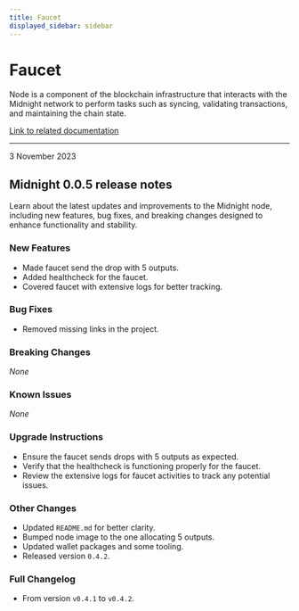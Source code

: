 ```yaml
---
title: Faucet
displayed_sidebar: sidebar
---
```


# Faucet

Node is a component of the blockchain infrastructure that interacts with the Midnight network to perform tasks such as syncing, validating transactions, and maintaining the chain state.

[Link to related documentation](../../develop/nodes-and-dapps/node-endpoints)

---

<div 
  style={{
    marginTop: '0',
    fontSize: '1rem',
    fontWeight: 'normal',
    marginBottom: '0.5rem'
  }}
>
  3 November 2023
</div>

## Midnight 0.0.5 release notes

Learn about the latest updates and improvements to the Midnight node, including new features, bug fixes, and breaking changes designed to enhance functionality and stability.

### New Features
- Made faucet send the drop with 5 outputs.  
- Added healthcheck for the faucet.  
- Covered faucet with extensive logs for better tracking.  

### Bug Fixes
- Removed missing links in the project.  

### Breaking Changes
_None_

### Known Issues
_None_

### Upgrade Instructions
- Ensure the faucet sends drops with 5 outputs as expected.  
- Verify that the healthcheck is functioning properly for the faucet.  
- Review the extensive logs for faucet activities to track any potential issues.  

### Other Changes
- Updated `README.md` for better clarity.  
- Bumped node image to the one allocating 5 outputs.  
- Updated wallet packages and some tooling.  
- Released version `0.4.2`.  

### Full Changelog
- From version `v0.4.1` to `v0.4.2`.  
